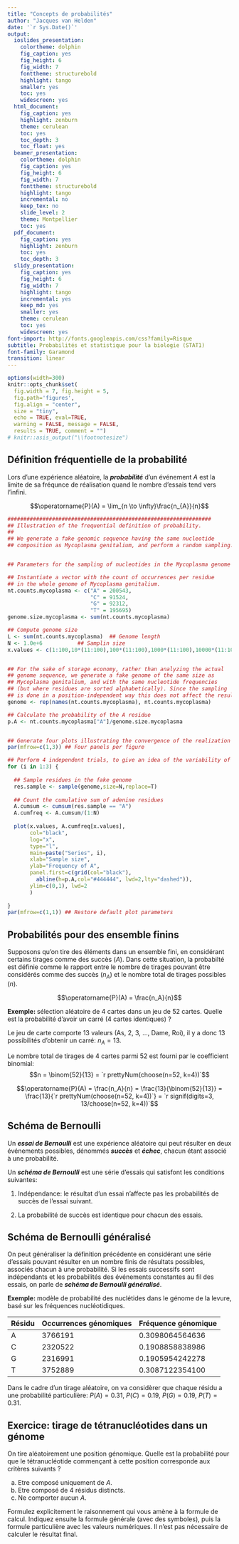 ```yaml
---
title: "Concepts de probabilités"
author: "Jacques van Helden"
date: '`r Sys.Date()`'
output:
  ioslides_presentation:
    colortheme: dolphin
    fig_caption: yes
    fig_height: 6
    fig_width: 7
    fonttheme: structurebold
    highlight: tango
    smaller: yes
    toc: yes
    widescreen: yes
  html_document:
    fig_caption: yes
    highlight: zenburn
    theme: cerulean
    toc: yes
    toc_depth: 3
    toc_float: yes
  beamer_presentation:
    colortheme: dolphin
    fig_caption: yes
    fig_height: 6
    fig_width: 7
    fonttheme: structurebold
    highlight: tango
    incremental: no
    keep_tex: no
    slide_level: 2
    theme: Montpellier
    toc: yes
  pdf_document:
    fig_caption: yes
    highlight: zenburn
    toc: yes
    toc_depth: 3
  slidy_presentation:
    fig_caption: yes
    fig_height: 6
    fig_width: 7
    highlight: tango
    incremental: yes
    keep_md: yes
    smaller: yes
    theme: cerulean
    toc: yes
    widescreen: yes
font-import: http://fonts.googleapis.com/css?family=Risque
subtitle: Probabilités et statistique pour la biologie (STAT1)
font-family: Garamond
transition: linear
---
```


```r
options(width=300)
knitr::opts_chunk$set(
  fig.width = 7, fig.height = 5, 
  fig.path='figures',
  fig.align = "center", 
  size = "tiny", 
  echo = TRUE, eval=TRUE, 
  warning = FALSE, message = FALSE, 
  results = TRUE, comment = "")
# knitr::asis_output("\\footnotesize")

```

## Définition fréquentielle de la probabilité

Lors d'une expérience aléatoire, la ***probabilité*** d'un événement  $A$ est la limite de sa fréqunce de réalisation quand le nombre d'essais tend vers l'infini. 

$$\operatorname{P}(A) = \lim_{n \to \infty}\frac{n_{A}}{n}$$

```r
################################################################
## Illustration of the frequential definition of probability.
##
## We generate a fake genomic sequence having the same nucleotide 
## composition as Mycoplasma genitalium, and perform a random sampling.  


## Parameters for the sampling of nucleotides in the Mycoplasma genome

## Instantiate a vector with the count of occurrences per residue
## in the whole genome of Mycoplasma genitalium.
nt.counts.mycoplasma <- c("A" = 200543,
                          "C" = 91524,
                          "G" = 92312,
                          "T" = 195695)
genome.size.mycoplasma <- sum(nt.counts.mycoplasma)

## Compute genome size
L <- sum(nt.counts.mycoplasma)  ## Genome length
N <- 1.0e+6           ## Samplin size
x.values <- c(1:100,10*(11:100),100*(11:100),1000*(11:100),10000*(11:100)) ## Values to be plotted (plotting the 10^6 values would generate a huge file where most points are not even visible)


## For the sake of storage economy, rather than analyzing the actual
## genome sequence, we generate a fake genome of the same size as 
## Mycoplasma genitalium, and with the same nucleotide frequencies 
## (but where residues are sorted alphabetically). Since the sampling 
## is done in a position-independent way this does not affect the result.
genome <- rep(names(nt.counts.mycoplasma), nt.counts.mycoplasma)

## Calculate the probability of the A residue
p.A <- nt.counts.mycoplasma["A"]/genome.size.mycoplasma


## Generate four plots illustrating the convergence of the realization frequency of an event (sampling of nucleotide A in Myciplasma genome) towards the probability of this event (frequency of this nucleotide in the whole genome).
par(mfrow=c(1,3)) ## Four panels per figure

## Perform 4 independent trials, to give an idea of the variability of the initial frequencies
for (i in 1:3) {
  
  ## Sample residues in the fake genome
  res.sample <- sample(genome,size=N,replace=T)
  
  ## Count the cumulative sum of adenine residues
  A.cumsum <- cumsum(res.sample == "A")
  A.cumfreq <- A.cumsum/(1:N)
  
  plot(x.values, A.cumfreq[x.values],
       col="black",
       log="x",
       type="l",
       main=paste("Series", i),
       xlab="Sample size",
       ylab="Frequency of A",
       panel.first=c(grid(col="black"),
         abline(h=p.A,col="#444444", lwd=2,lty="dashed")),
       ylim=c(0,1), lwd=2
       )
  
}
par(mfrow=c(1,1)) ## Restore default plot parameters

```

## Probabilités pour des ensemble finins

Supposons qu'on tire des éléments dans un ensemble fini, en considérant certains tirages comme des succès ($A$). Dans cette situation, la probabilté est définie comme le rapport entre le nombre de tirages pouvant être considérés comme des succès ($n_A$) et le nombre total de tirages possibles ($n$).

$$\operatorname{P}(A) = \frac{n_A}{n}$$


**Exemple: ** sélection aléatoire de 4 cartes dans un jeu de 52 cartes. Quelle est la probabilité d'avoir un carré (4 cartes identiques) ?

Le jeu de carte comporte 13 valeurs (As, 2, 3, ..., Dame, Roi), il y a donc 13 possibilités d'obtenir un carré: $n_A = 13$.

Le nombre total de tirages de 4 cartes parmi 52 est fourni par le coefficient binomial: $$n = \binom{52}{13} = `r prettyNum(choose(n=52, k=4))`$$


$$\operatorname{P}(A) = \frac{n_A}{n} = \frac{13}{\binom{52}{13}} = \frac{13}{`r prettyNum(choose(n=52, k=4))`} = `r signif(digits=3, 13/choose(n=52, k=4))`$$

## Schéma de Bernoulli

Un ***essai de Bernoulli*** est une expérience aléatoire qui peut résulter en deux événements possibles, dénommés ***succès*** et ***échec***, chacun étant associé à une probabilité. 

Un ***schéma de Bernoulli*** est une série d'essais qui satisfont les conditions suivantes: 

1. Indépendance: le résultat d'un essai n'affecte pas les probabilités de succès de l'essai suivant. 

2. La probabilité de succès est identique pour chacun des essais. 

## Schéma de Bernoulli généralisé

On peut généraliser la définition précédente en considérant une série d'essais pouvant résulter en un nombre finis de résultats possibles, associés chacun à une probabilité. Si les essais successifs sont indépendants et les probabilités des événements constantes au fil des essais, on parle de ***schéma de Bernoulli généralisé***. 

**Exemple: ** modèle de probabilité des nuclétides dans le génome de la levure, basé sur les fréquences nucléotidiques. 

| Résidu | Occurrences génomiques | Fréquence génomique |
|-------|----------------|---------------|
| A | 3766191 | 0.3098064564636 | 
| C | 2320522 | 0.1908858838986 | 
| G | 2316991 | 0.1905954242278 | 
| T | 3752889 | 0.3087122354100 | 

Dans le cadre d'un tirage aléatoire, on va considèrer que chaque résidu a une probabilité particulière: 
$P(A) = 0.31$, 
$P(C) = 0.19$, 
$P(G) = 0.19$, 
$P(T) = 0.31$.


## Exercice: tirage de tétranucléotides dans un génome

On tire aléatoirement une position génomique. Quelle est la probabilité pour que le  tétranucléotide commençant à cette position corresponde aux critères suivants ?

a. Etre composé uniquement de $A$. 
b. Etre composé de 4 résidus distincts. 
c. Ne comporter aucun $A$.

Formulez explicitement le raisonnement qui vous amène à la formule de calcul. Indiquez ensuite la formule générale (avec des symboles), puis la formule particulière avec les valeurs numériques. Il n'est pas nécessaire de calculer le résultat final. 



